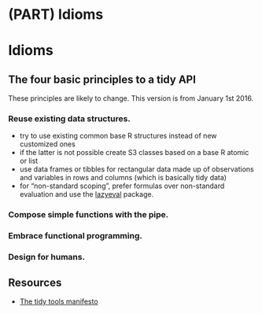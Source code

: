 # (PART) Idioms {-} 

# Idioms

## The four basic principles to a tidy API 

These principles are likely to change. This version is from January 1st 2016.

### Reuse existing data structures.

* try to use existing common base R structures instead of new customized ones
* if the latter is not possible create S3 classes based on a base R atomic or list
* use data frames or tibbles for rectangular data made up of observations and variables in rows and columns (which is basically tidy data)
* for "non-standard scoping", prefer formulas over non-standard evaluation and use the [lazyeval](https://github.com/hadley/lazyeval) package.

### Compose simple functions with the pipe.

### Embrace functional programming.

### Design for humans.


## Resources

* [The tidy tools manifesto](https://cran.r-project.org/web/packages/tidyverse/vignettes/manifesto.html)